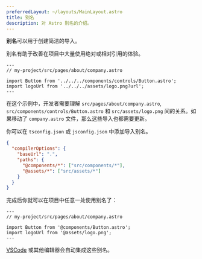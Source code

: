 ```yaml
---
preferredLayout: ~/layouts/MainLayout.astro
title: 别名
description: 对 Astro 别名的介绍。
---
```


**别名**可以用于创建简洁的导入。

别名有助于改善在项目中大量使用绝对或相对引用的体验。

```astro
---
// my-project/src/pages/about/company.astro

import Button from '../../../components/controls/Button.astro';
import logoUrl from '../../../assets/logo.png?url';
---
```

在这个示例中，开发者需要理解 `src/pages/about/company.astro`, `src/components/controls/Button.astro` 和 `src/assets/logo.png` 间的关系。如果移动了 `company.astro` 文件，那么这些导入也都需要更新。

你可以在 `tsconfig.json` 或 `jsconfig.json` 中添加导入别名。

```json
{
  "compilerOptions": {
    "baseUrl": ".",
    "paths": {
      "@components/*": ["src/components/*"],
      "@assets/*": ["src/assets/*"]
    }
  }
}
```

完成后你就可以在项目中任意一处使用别名了：

```astro
---
// my-project/src/pages/about/company.astro

import Button from '@components/Button.astro';
import logoUrl from '@assets/logo.png';
---
```

[VSCode](https://code.visualstudio.com/docs/languages/jsconfig) 或其他编辑器会自动集成这些别名。
